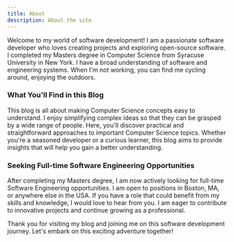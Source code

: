```yaml
---
title: About
description: About the site
---
```


Welcome to my world of software development! I am a passionate software developer who loves creating projects and exploring open-source software. I completed my Masters degree in Computer Science from Syracuse University in New York. I have a broad understanding of software and engineering systems. When I'm not working, you can find me cycling around, enjoying the outdoors.

### What You'll Find in this Blog

This blog is all about making Computer Science concepts easy to understand. I enjoy simplifying complex ideas so that they can be grasped by a wide range of people. Here, you'll discover practical and straightforward approaches to important Computer Science topics. Whether you're a seasoned developer or a curious learner, this blog aims to provide insights that will help you gain a better understanding.

### Seeking Full-time Software Engineering Opportunities

After completing my Masters degree, I am now actively looking for full-time Software Engineering opportunities. I am open to positions in Boston, MA, or anywhere else in the USA. If you have a role that could benefit from my skills and knowledge, I would love to hear from you. I am eager to contribute to innovative projects and continue growing as a professional.

Thank you for visiting my blog and joining me on this software development journey. Let's embark on this exciting adventure together!
